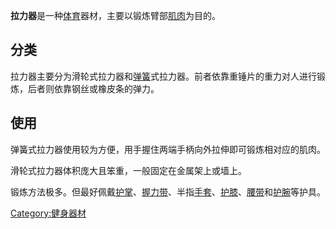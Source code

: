 '''拉力器'''是一种[[体育|体育]]器材，主要以锻炼臂部[[肌肉|肌肉]]为目的。

==分类==
拉力器主要分为滑轮式拉力器和[[弹簧|弹簧]]式拉力器。前者依靠重锤片的重力对人进行锻炼，后者则依靠钢丝或橡皮条的弹力。

==使用==
弹簧式拉力器使用较为方便，用手握住两端手柄向外拉伸即可锻炼相对应的肌肉。

滑轮式拉力器体积庞大且笨重，一般固定在金属架上或墙上。

锻炼方法极多。但最好佩戴[[护掌|护掌]]、[[握力带|握力带]]、半指[[手套|手套]]、[[护膝|护膝]]、[[腰带|腰带]]和[[护腕|护腕]]等护具。

[[Category:健身器材|Category:健身器材]]